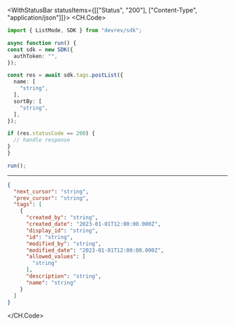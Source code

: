 

<WithStatusBar statusItems={[["Status", "200"], ["Content-Type", "application/json"]]}>
  <CH.Code>
  ```typescript PostList.ts
  import { ListMode, SDK } from "devrev/sdk";

async function run() {
  const sdk = new SDK({
    authToken: "",
  });

  const res = await sdk.tags.postList({
    name: [
      "string",
    ],
    sortBy: [
      "string",
    ],
  });

  if (res.statusCode == 200) {
    // handle response
  }
}

run();
  ```
  ---

  ```json Example Response
  {
    "next_cursor": "string",
    "prev_cursor": "string",
    "tags": [
      {
        "created_by": "string",
        "created_date": "2023-01-01T12:00:00.000Z",
        "display_id": "string",
        "id": "string",
        "modified_by": "string",
        "modified_date": "2023-01-01T12:00:00.000Z",
        "allowed_values": [
          "string"
        ],
        "description": "string",
        "name": "string"
      }
    ]
  }
  ```
  </CH.Code>
</WithStatusBar>
